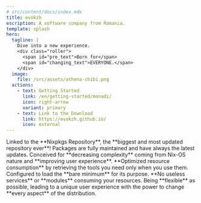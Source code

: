 ```yaml
---
# src/content/docs/index.mdx
title: evokzh
escription: A software company from Romania.
template: splash
hero:
  tagline: |
    Dive into a new experience.
    <div class="roller">
      <span id="pre_text">Born for</span>
      <span id="changing_text">EVERYONE.</span>
    </div>
  image:
    file: /src/assets/athena-chibi.png
  actions:
    - text: Getting Started
      link: /en/getting-started/monadi/
      icon: right-arrow
      variant: primary
    - text: Link to the Download
      link: https://evokzh.github.io/
      icon: external
---
```



<TimelineComponent />

<DownloadCards client:load/>

<CardGrid stagger>
  <Card title="Pentesting" icon="add-document">
    Linked to the **Nixpkgs Repository**, the **biggest and most updated repository ever**!
    Packages are fully maintained and have always the latest updates.
  </Card>
  <Card title="User-oriented" icon="star">
    Conceived for **decreasing complexity** coming from Nix-OS nature and **improving user experience**.
  </Card>
  <Card title="Performance" icon="rocket">
    **Optimized resource consumption** by retrieving the tools you need only when you use them.
    Configured to load the **bare minimum** for its purpose. **No useless services** or **modules** consuming your resources.
  </Card>
  <Card title="Flexibilty" icon="puzzle">
    Being **flexible** as possible, leading to a unique user experience with the power to change **every aspect** of the distribution.
  </Card>
</CardGrid>

<ScriptWorkaround />